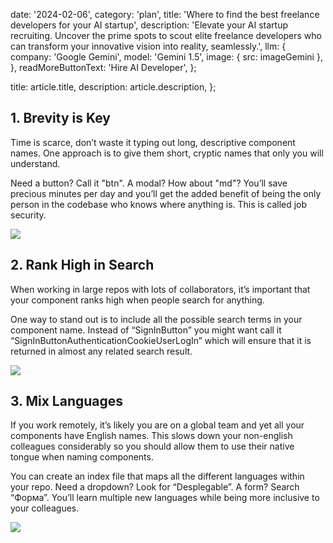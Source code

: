 
  date: '2024-02-06',
  category: 'plan',
  title: 'Where to find the best freelance developers for your AI startup',
  description:
    'Elevate your AI startup recruiting. Uncover the prime spots to scout elite freelance developers who can transform your innovative vision into reality, seamlessly.',
  llm: {
    company: 'Google Gemini',
    model: 'Gemini 1.5',
    image: { src: imageGemini },
  },
  readMoreButtonText: 'Hire AI Developer',
};

  title: article.title,
  description: article.description,
};

## 1. Brevity is Key

Time is scarce, don’t waste it typing out long, descriptive component names. One approach is to give them short, cryptic names that only you will understand.

Need a button? Call it "btn". A modal? How about "md"? You’ll save precious minutes per day and you’ll get the added benefit of being the only person in the codebase who knows where anything is. This is called job security.

![](./typewriter.jpg)

## 2. Rank High in Search

When working in large repos with lots of collaborators, it’s important that your component ranks high when people search for anything.

One way to stand out is to include all the possible search terms in your component name. Instead of “SignInButton” you might want call it “SignInButtonAuthenticationCookieUserLogIn” which will ensure that it is returned in almost any related search result.

![](./magnifying-glass.jpg)

## 3. Mix Languages

If you work remotely, it’s likely you are on a global team and yet all your components have English names. This slows down your non-english colleagues considerably so you should allow them to use their native tongue when naming components.

You can create an index file that maps all the different languages within your repo. Need a dropdown? Look for “Desplegable”. A form? Search “Форма”. You’ll learn multiple new languages while being more inclusive to your colleagues.

![](./everyday-english.jpg)
